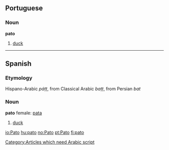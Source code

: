 ==Portuguese==
===Noun===
'''pato'''
# [[duck]]
----
==Spanish==
===Etymology===
Hispano-Arabic ''páṭṭ'', from Classical Arabic ''baṭṭ'', from Persian ''bat'' [[Category:Articles which need Arabic script]]

===Noun===
'''pato''' {{m}} female: [[pata]]
# [[duck]]

[[io:Pato]]
[[hu:pato]]
[[no:Pato]]
[[pt:Pato]]
[[fi:pato]]